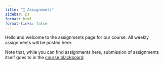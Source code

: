 ```yaml
---
title: "📝 Assignments"
sidebar: ps
format: html
format-links: false
---
```


Hello and welcome to the assignments page for our course. All weekly assignments will be posted here.

Note that, while you can find assignments here, submission of assignments itself goes to in the [course blackboard](https://blackboard.syr.edu).